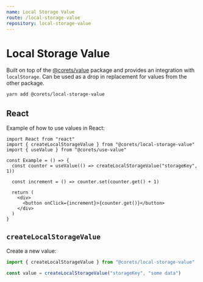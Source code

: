 ```yaml
---
name: Local Storage Value
route: /local-storage-value
repository: local-storage-value
---
```


# Local Storage Value

Built on top of the [@corets/value](/value) package and provides an integration with `localStorage`. Can be used as a drop in replacement for values from the other package.

```bash
yarn add @corets/local-storage-value
```

## React

Example of how to use values in React:

```tsx
import React from "react"
import { createLocalStorageValue } from "@corets/local-storage-value"
import { useValue } from "@corets/use-value"

const Example = () => {
  const counter = useValue(() => createLocalStorageValue("storageKey", 1))

  const increment = () => counter.set(counter.get() + 1)

  return (
    <div>
      <button onClick={increment}>{counter.get()}</button>
    </div>
  )
}
```

## `createLocalStorageValue`

Create a new value:

```ts
import { createLocalStorageValue } from "@corets/local-storage-value"

const value = createLocalStorageValue("storageKey", "some data")
```
